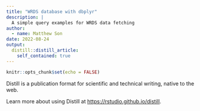 ```yaml
---
title: "WRDS database with dbplyr"
description: |
  A simple query examples for WRDS data fetching
author:
  - name: Matthew Son
date: 2022-08-24
output:
  distill::distill_article:
    self_contained: true
---
```



```r
knitr::opts_chunk$set(echo = FALSE)
```



Distill is a publication format for scientific and technical writing, native to the web.

Learn more about using Distill at <https://rstudio.github.io/distill>.


